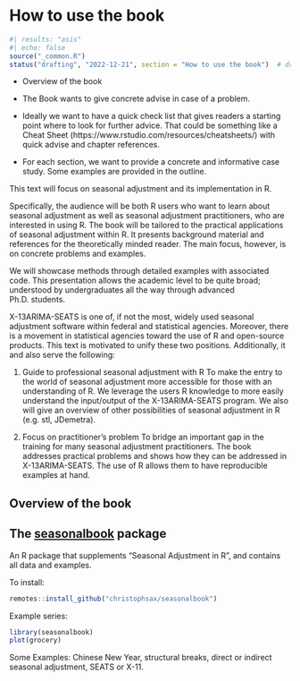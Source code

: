 # How to use the book

```r
#| results: "asis"
#| echo: false
source("_common.R")
status("drafting", "2022-12-21", section = "How to use the book")  # drafting, polishing, complete
```

-   Overview of the book

-   The Book wants to give concrete advise in case of a problem.

-   Ideally we want to have a quick check list that gives readers a starting point where to look for further advice.
    That could be something like a Cheat Sheet (https://www.rstudio.com/resources/cheatsheets/) with quick advise and chapter references.

-   For each section, we want to provide a concrete and informative case study.
    Some examples are provided in the outline.

This text will focus on seasonal adjustment and its implementation in R.

Specifically, the audience will be both R users who want to learn about seasonal adjustment as well as seasonal adjustment practitioners, who are interested in using R.
The book will be tailored to the practical applications of seasonal adjustment within R.
It presents background material and references for the theoretically minded reader.
The main focus, however, is on concrete problems and examples.

We will showcase methods through detailed examples with associated code.
This presentation allows the academic level to be quite broad; understood by undergraduates all the way through advanced Ph.D. students.

X-13ARIMA-SEATS is one of, if not the most, widely used seasonal adjustment software within federal and statistical agencies.
Moreover, there is a movement in statistical agencies toward the use of R and open-source products.
This text is motivated to unify these two positions.
Additionally, it and also serve the following:

1.  Guide to professional seasonal adjustment with R To make the entry to the world of seasonal adjustment more accessible for those with an understanding of R.
    We leverage the users R knowledge to more easily understand the input/output of the X-13ARIMA-SEATS program.
    We also will give an overview of other possibilities of seasonal adjustment in R (e.g. stl, JDemetra).

2.  Focus on practitioner's problem To bridge an important gap in the training for many seasonal adjustment practitioners.
    The book addresses practical problems and shows how they can be addressed in X-13ARIMA-SEATS.
    The use of R allows them to have reproducible examples at hand.

## Overview of the book


## The [seasonalbook](https://github.com/christophsax/seasonalbook) package

An R package that supplements "Seasonal Adjustment in R", and contains all data and examples.

To install:

```r
remotes::install_github("christophsax/seasonalbook")
```

Example series:

```r
library(seasonalbook)
plot(grocery)
```

Some Examples: Chinese New Year, structural breaks, direct or indirect seasonal adjustment, SEATS or X-11.

